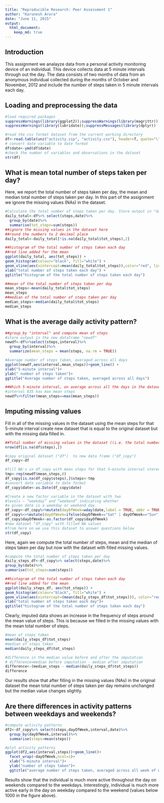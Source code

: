 ```yaml
---
title: "Reproducible Research: Peer Assessment 1"
author: "Karunesh Arora"
date: "June 11, 2015"
output: 
  html_document:
    keep_md: true
---
```

## Introduction
This assignment we analayze data from a personal activity monitoring device of an individual. This device collects data at 5 minute intervals through out the day. The data consists of two months of data from an anonymous individual collected during the months of October and November, 2012 and include the number of steps taken in 5 minute intervals each day.

## Loading and preprocessing the data
```r
#load required packages
suppressWarnings(library(ggplot2));suppressWarnings(library(magrittr));
suppressWarnings(library(lubridate));suppressMessages(library(dplyr))

#read the csv format dataset from the current working directory
df<-read.table(unz("activity.zip", "activity.csv"), header=T, quote="\"", sep=",")
# convert date variable to date format
df$date<-ymd(df$date)
#check the number of variables and observations in the dataset 
str(df)
```
## What is mean total number of steps taken per day?
Here, we report the total number of steps taken per day, the mean and median total number of steps taken per day. In this part of the assignment we ignore the missing values (NAs) in the dataset.

```r
#Calculate the total number of steps taken per day. Store output in "daily_total" variable
daily_total<-df%>% select(steps,date)%>%
  group_by(date)%>%
  summarise(tot_steps=sum(steps))
##ignore the missing values in the dataset here
##round the numbers to 2 decimal place
daily_total<-daily_total[!is.na(daily_total$tot_steps),2]
```

```r
##histogram of the total number of steps taken each day
##red line added for the mean
ggplot(daily_total, aes(tot_steps)) +
geom_histogram(colour="black", fill="white") +
geom_vline(aes(xintercept=mean(daily_total$tot_steps)),color="red", linetype="dashed",size=1)+
xlab("total number of steps taken each day") + 
ggtitle("histogram of the total number of steps taken each day")
```

```r
##mean of the total number of steps taken per day
mean_steps<-mean(daily_total$tot_steps)
mean_steps
##median of the total number of steps taken per day
median_steps<-median(daily_total$tot_steps)
median_steps
```

## What is the average daily activity pattern?
```r
##group_by "interval" and compute mean of steps 
#store output in the new dataframe "newdf"
newdf<-df%>%select(steps,interval)%>%
  group_by(interval)%>%
  summarize(mean_steps = mean(steps, na.rm = TRUE))
```

```r
#Average number of steps taken, averaged across all days
ggplot(newdf,aes(interval,mean_steps))+geom_line() + 
xlab("5-minute interval")+
ylab(" number of steps taken")+
ggtitle("Average number of steps taken, averaged across all days")
```

```r
##Which 5-minute interval, on average across all the days in the dataset, contains the maximum number of steps?
#interval 835 has max mean steps
newdf%>%filter(mean_steps==max(mean_steps))
```

## Imputing missing values
Fill in all of the missing values in the dataset using the mean steps for that 5-minute interval
create new dataset that is equal to the original dataset but with the missing data filled in.
```r
##Total number of missing values in the dataset ((i.e. the total number of rows with NAs))
nrow(df[is.na(df$steps),])
```

```r
#copy original dataset ("df")  to new data frame ("df_copy")
df_copy<-df

#fill NA's in df_copy with mean steps for that 5-minute interval stored in "mean_steps"
tmp<-rep(newdf$mean_steps,8)
df_copy[is.na(df_copy$steps),]$steps<-tmp
#convert date variable to date format
df_copy$date<-as.Date(df_copy$date)

#Create a new factor variable in the dataset with two 
#levels – “weekday” and “weekend” indicating whether
#a given date is a weekday or weekend day.
df_copy<-df_copy%>%mutate(dayOfWeek=wday(date,label = TRUE, abbr = TRUE))
df_copy%<>%mutate(dayOfWeek=ifelse(dayOfWeek=="Sat" | dayOfWeek=="Sun","weekend","weekday"))
df_copy$dayOfWeek<-as.factor(df_copy$dayOfWeek)
#new dataset "df_copy" with filled NA values
#from here on we use this dataset to answer questions below
str(df_copy)
```

Here, again we compute the total number of steps, mean and the median of steps taken per day but
now with the dataset with filled missing values.
```r
#compute the total number of steps taken per day
daily_steps_df<-df_copy%>% select(steps,date)%>%
group_by(date)%>%
summarise(tot_steps=sum(steps))
```

```r
##histogram of the total number of steps taken each day
##red line added for the mean
ggplot(daily_steps_df, aes(tot_steps)) +
geom_histogram(colour="black", fill="white") +
geom_vline(aes(xintercept=(mean(daily_steps_df$tot_steps))), color="red", linetype="dashed",size=1)+
xlab("total number of steps taken each day")+ 
ggtitle("histogram of the total number of steps taken each day")
```

Clearly, imputed data shows an increase in the frequency of steps around the mean value of steps. This is because we filled in the missing values with the mean total number of steps.
```r
#mean of steps taken
mean(daily_steps_df$tot_steps)
#median of steps taken
median(daily_steps_df$tot_steps)

#difference in the median value before and after the imputation 
# difference=median before imputation - median after imputation
difference<-(median_steps - median(daily_steps_df$tot_steps))
difference
```
Our results show that after filling in the missing values (NAs) in the original dataset the 
mean total number of steps taken per day remains unchanged but the median value changes
slightly.

## Are there differences in activity patterns between weekdays and weekends?
```r
#compute activity patterns
df2<-df_copy%>% select(steps,dayOfWeek,interval,date)%>%
  group_by(dayOfWeek,interval)%>%
  summarise(steps=mean(steps))

#plot activity patterns
ggplot(df2,aes(interval,steps))+geom_line()+
  facet_wrap(~dayOfWeek,ncol=1)+
  xlab("5-minute interval")+
  ylab("number of steps taken")+
  ggtitle("average number of steps taken, averaged across all week of weekend days")
```

Results show that the individual is much more active throughout the day on weekends compared to the weekdays. Interestingly, individual is much more active early in the day on weekday compared to the weekend (values below 1000 in the figure above).


